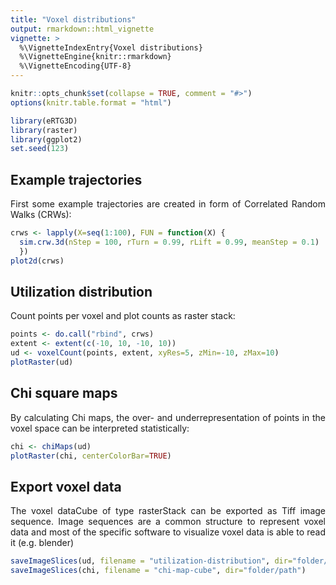 ```yaml
---
title: "Voxel distributions"
output: rmarkdown::html_vignette
vignette: >
  %\VignetteIndexEntry{Voxel distributions}
  %\VignetteEngine{knitr::rmarkdown}
  %\VignetteEncoding{UTF-8}
---
```

<style>
body {
text-align: justify}
</style>
```r
knitr::opts_chunk$set(collapse = TRUE, comment = "#>")
options(knitr.table.format = "html")

library(eRTG3D)
library(raster)
library(ggplot2)
set.seed(123)
```

## Example trajectories
First some example trajectories are created in form of Correlated Random Walks (CRWs):

```r
crws <- lapply(X=seq(1:100), FUN = function(X) {
  sim.crw.3d(nStep = 100, rTurn = 0.99, rLift = 0.99, meanStep = 0.1)
  })
plot2d(crws)
```

## Utilization distribution
Count points per voxel and plot counts as raster stack:

```r
points <- do.call("rbind", crws)
extent <- extent(c(-10, 10, -10, 10))
ud <- voxelCount(points, extent, xyRes=5, zMin=-10, zMax=10)
plotRaster(ud)
```

## Chi square maps
By calculating Chi maps, the over- and underrepresentation of points in the voxel space can be interpreted statistically:

```r
chi <- chiMaps(ud)
plotRaster(chi, centerColorBar=TRUE)
```

## Export voxel data
The voxel dataCube of type rasterStack can be exported as Tiff image sequence. Image sequences are a common structure to represent voxel data and most of the specific software to visualize voxel data is able to read it (e.g. blender)
```r
saveImageSlices(ud, filename = "utilization-distribution", dir="folder/path")
saveImageSlices(chi, filename = "chi-map-cube", dir="folder/path")
```
